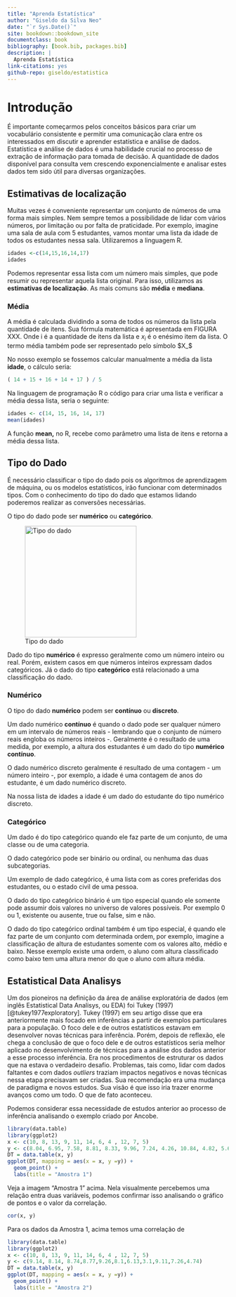 ```yaml
---
title: "Aprenda Estatística"
author: "Giseldo da Silva Neo"
date: "`r Sys.Date()`"
site: bookdown::bookdown_site
documentclass: book
bibliography: [book.bib, packages.bib]
description: |
  Aprenda Estatística
link-citations: yes
github-repo: giseldo/estatistica
---
```


# Introdução

É importante começarmos pelos conceitos básicos para criar um vocabulário consistente e permitir uma comunicação clara entre os interessados em discutir e aprender estatística e análise de dados. Estatística e análise de dados é uma habilidade crucial no processo de extração de informação para tomada de decisão. A quantidade de dados disponível para consulta vem crescendo exponencialmente e analisar estes dados tem sido útil para diversas organizações.

## Estimativas de localização

Muitas vezes é conveniente representar um conjunto de números de uma forma mais simples. Nem sempre temos a possibilidade de lidar com vários números, por limitação ou por falta de praticidade. Por exemplo, imagine uma sala de aula com 5 estudantes, vamos montar uma lista da idade de todos os estudantes nessa sala. Utilizaremos a linguagem R.

```r
idades <-c(14,15,16,14,17)
idades
```

Podemos representar essa lista com um número mais simples, que pode resumir ou representar aquela lista original. Para isso, utilizamos as **estimativas de localização**. As mais comuns são **média** e **mediana**.

### Média

A média é calculada dividindo a soma de todos os números da lista pela quantidade de itens. Sua fórmula matemática é apresentada em FIGURA XXX. Onde i é a quantidade de itens da lista e $x_i$ é o enésimo item da lista. O termo média também pode ser representado pelo símbolo $X_$

No nosso exemplo se fossemos calcular manualmente a média da lista **idade**, o cálculo seria:

```r
( 14 + 15 + 16 + 14 + 17 ) / 5
```

Na linguagem de programação R o código para criar uma lista e verificar a média dessa lista, seria o seguinte:

```r
idades <- c(14, 15, 16, 14, 17)
mean(idades)
```

A função **mean,** no R, recebe como parâmetro uma lista de itens e retorna a média dessa lista.

## Tipo do Dado

É necessário classificar o tipo do dado pois os algoritmos de aprendizagem de máquina, ou os modelos estatísticos, irão funcionar com determinados tipos. Com o conhecimento do tipo do dado que estamos lidando poderemos realizar as conversões necessárias.

O tipo do dado pode ser **numérico** ou **categórico**.

![Tipo do dado](figuras/tipo_dado.png){width="254"}

Dado do tipo **numérico** é expresso geralmente como um número inteiro ou real. Porém, existem casos em que números inteiros expressam dados categóricos. Já o dado do tipo **categórico** está relacionado a uma classificação do dado.

### Numérico

O tipo do dado **numérico** podem ser **contínuo** ou **discreto**.

Um dado numérico **contínuo** é quando o dado pode ser qualquer número em um intervalo de números reais - lembrando que o conjunto de número reais engloba os números inteiros -. Geralmente é o resultado de uma medida, por exemplo, a altura dos estudantes é um dado do tipo **numérico** **contínuo**.

O dado numérico discreto geralmente é resultado de uma contagem - um número inteiro -, por exemplo, a idade é uma contagem de anos do estudante, é um dado numérico discreto.

Na nossa lista de idades a idade é um dado do estudante do tipo numérico discreto.

### Categórico

Um dado é do tipo categórico quando ele faz parte de um conjunto, de uma classe ou de uma categoria.

O dado categórico pode ser binário ou ordinal, ou nenhuma das duas subcategorias.

Um exemplo de dado categórico, é uma lista com as cores preferidas dos estudantes, ou o estado civil de uma pessoa.

O dado do tipo categórico binário é um tipo especial quando ele somente pode assumir dois valores no universo de valores possíveis. Por exemplo 0 ou 1, existente ou ausente, true ou false, sim e não.

O dado do tipo categórico ordinal também é um tipo especial, é quando ele faz parte de um conjunto com determinada ordem, por exemplo, imagine a classificação de altura de estudantes somente com os valores alto, médio e baixo. Nesse exemplo existe uma ordem, o aluno com altura classificado como baixo tem uma altura menor do que o aluno com altura média.

## Estatistical Data Analisys

Um dos pioneiros na definição da área de análise exploratória de dados (em inglês Estatistical Data Analisys, ou EDA) foi Tukey (1997) [@tukey1977exploratory]. Tukey (1997) em seu artigo disse que era anteriormente mais focado em inferências a partir de exemplos particulares para a população. O foco dele e de outros estatísticos estavam em desenvolver novas técnicas para inferência. Porém, depois de reflexão, ele chega a conclusão de que o foco dele e de outros estatísticos seria melhor aplicado no desenvolvimento de técnicas para a análise dos dados anterior a esse processo inferência. Era nos procedimentos de estruturar os dados que na estava o verdadeiro desafio. Problemas, tais como, lidar com dados faltantes e com dados *outliers* traziam impactos negativos e novas técnicas nessa etapa precisavam ser criadas. Sua recomendação era uma mudança de paradigma e novos estudos. Sua visão é que isso iria trazer enorme avanços como um todo. O que de fato aconteceu.

Podemos considerar essa necessidade de estudos anterior ao processo de inferência analisando o exemplo criado por Ancobe.

```r
library(data.table)
library(ggplot2)
x <- c(10, 8, 13, 9, 11, 14, 6, 4 , 12, 7, 5)
y <- c(8.04, 6.95, 7.58, 8.81, 8.33, 9.96, 7.24, 4.26, 10.84, 4.82, 5.68)
DT = data.table(x, y)
ggplot(DT, mapping = aes(x = x, y =y)) +
  geom_point() +
  labs(title = "Amostra 1")
```

Veja a imagem "Amostra 1" acima. Nela visualmente percebemos uma relação entra duas variáveis, podemos confirmar isso analisando o gráfico de pontos e o valor da correlação.

```r
cor(x, y)  
```

Para os dados da Amostra 1, acima temos uma correlação de

```r
library(data.table)
library(ggplot2)
x <- c(10, 8, 13, 9, 11, 14, 6, 4 , 12, 7, 5)
y <- c(9.14, 8.14, 8.74,8.77,9.26,8.1,6.13,3.1,9.11,7.26,4.74)
DT = data.table(x, y)
ggplot(DT, mapping = aes(x = x, y =y)) +
  geom_point() +
  labs(title = "Amostra 2")

```
